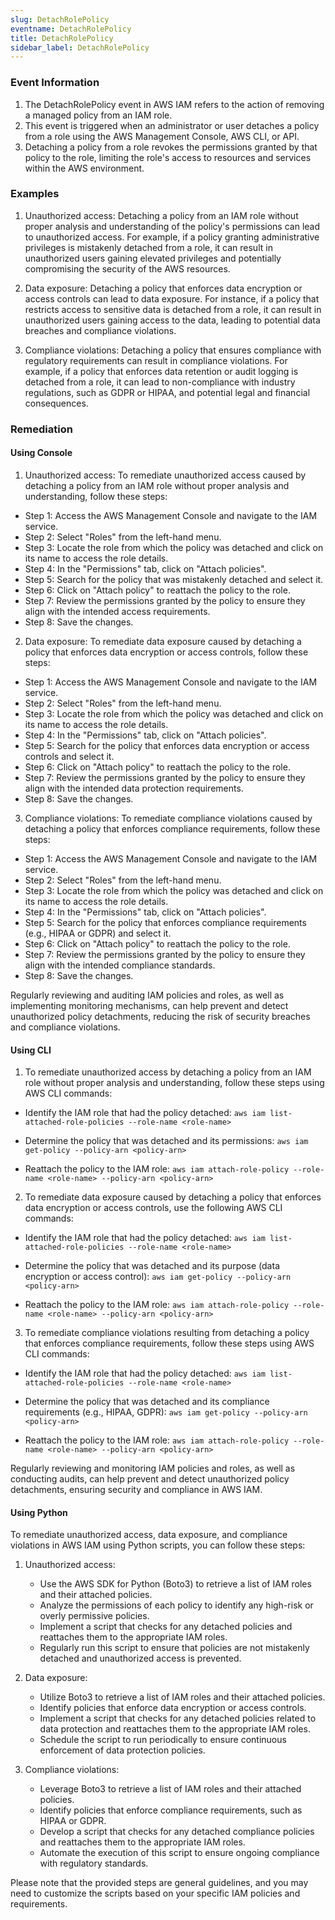 ```yaml
--- 
slug: DetachRolePolicy
eventname: DetachRolePolicy
title: DetachRolePolicy
sidebar_label: DetachRolePolicy
---
```

                       
### Event Information

1. The DetachRolePolicy event in AWS IAM refers to the action of removing a managed policy from an IAM role.
2. This event is triggered when an administrator or user detaches a policy from a role using the AWS Management Console, AWS CLI, or API.
3. Detaching a policy from a role revokes the permissions granted by that policy to the role, limiting the role's access to resources and services within the AWS environment.


### Examples

1. Unauthorized access: Detaching a policy from an IAM role without proper analysis and understanding of the policy's permissions can lead to unauthorized access. For example, if a policy granting administrative privileges is mistakenly detached from a role, it can result in unauthorized users gaining elevated privileges and potentially compromising the security of the AWS resources.

2. Data exposure: Detaching a policy that enforces data encryption or access controls can lead to data exposure. For instance, if a policy that restricts access to sensitive data is detached from a role, it can result in unauthorized users gaining access to the data, leading to potential data breaches and compliance violations.

3. Compliance violations: Detaching a policy that ensures compliance with regulatory requirements can result in compliance violations. For example, if a policy that enforces data retention or audit logging is detached from a role, it can lead to non-compliance with industry regulations, such as GDPR or HIPAA, and potential legal and financial consequences.

### Remediation

#### Using Console

1. Unauthorized access: To remediate unauthorized access caused by detaching a policy from an IAM role without proper analysis and understanding, follow these steps:

- Step 1: Access the AWS Management Console and navigate to the IAM service.
- Step 2: Select "Roles" from the left-hand menu.
- Step 3: Locate the role from which the policy was detached and click on its name to access the role details.
- Step 4: In the "Permissions" tab, click on "Attach policies".
- Step 5: Search for the policy that was mistakenly detached and select it.
- Step 6: Click on "Attach policy" to reattach the policy to the role.
- Step 7: Review the permissions granted by the policy to ensure they align with the intended access requirements.
- Step 8: Save the changes.

2. Data exposure: To remediate data exposure caused by detaching a policy that enforces data encryption or access controls, follow these steps:

- Step 1: Access the AWS Management Console and navigate to the IAM service.
- Step 2: Select "Roles" from the left-hand menu.
- Step 3: Locate the role from which the policy was detached and click on its name to access the role details.
- Step 4: In the "Permissions" tab, click on "Attach policies".
- Step 5: Search for the policy that enforces data encryption or access controls and select it.
- Step 6: Click on "Attach policy" to reattach the policy to the role.
- Step 7: Review the permissions granted by the policy to ensure they align with the intended data protection requirements.
- Step 8: Save the changes.

3. Compliance violations: To remediate compliance violations caused by detaching a policy that enforces compliance requirements, follow these steps:

- Step 1: Access the AWS Management Console and navigate to the IAM service.
- Step 2: Select "Roles" from the left-hand menu.
- Step 3: Locate the role from which the policy was detached and click on its name to access the role details.
- Step 4: In the "Permissions" tab, click on "Attach policies".
- Step 5: Search for the policy that enforces compliance requirements (e.g., HIPAA or GDPR) and select it.
- Step 6: Click on "Attach policy" to reattach the policy to the role.
- Step 7: Review the permissions granted by the policy to ensure they align with the intended compliance standards.
- Step 8: Save the changes.

Regularly reviewing and auditing IAM policies and roles, as well as implementing monitoring mechanisms, can help prevent and detect unauthorized policy detachments, reducing the risk of security breaches and compliance violations.

#### Using CLI

1. To remediate unauthorized access by detaching a policy from an IAM role without proper analysis and understanding, follow these steps using AWS CLI commands:

- Identify the IAM role that had the policy detached:
  `aws iam list-attached-role-policies --role-name <role-name>`

- Determine the policy that was detached and its permissions:
  `aws iam get-policy --policy-arn <policy-arn>`

- Reattach the policy to the IAM role:
  `aws iam attach-role-policy --role-name <role-name> --policy-arn <policy-arn>`

2. To remediate data exposure caused by detaching a policy that enforces data encryption or access controls, use the following AWS CLI commands:

- Identify the IAM role that had the policy detached:
  `aws iam list-attached-role-policies --role-name <role-name>`

- Determine the policy that was detached and its purpose (data encryption or access control):
  `aws iam get-policy --policy-arn <policy-arn>`

- Reattach the policy to the IAM role:
  `aws iam attach-role-policy --role-name <role-name> --policy-arn <policy-arn>`

3. To remediate compliance violations resulting from detaching a policy that enforces compliance requirements, follow these steps using AWS CLI commands:

- Identify the IAM role that had the policy detached:
  `aws iam list-attached-role-policies --role-name <role-name>`

- Determine the policy that was detached and its compliance requirements (e.g., HIPAA, GDPR):
  `aws iam get-policy --policy-arn <policy-arn>`

- Reattach the policy to the IAM role:
  `aws iam attach-role-policy --role-name <role-name> --policy-arn <policy-arn>`

Regularly reviewing and monitoring IAM policies and roles, as well as conducting audits, can help prevent and detect unauthorized policy detachments, ensuring security and compliance in AWS IAM.

#### Using Python

To remediate unauthorized access, data exposure, and compliance violations in AWS IAM using Python scripts, you can follow these steps:

1. Unauthorized access:
   - Use the AWS SDK for Python (Boto3) to retrieve a list of IAM roles and their attached policies.
   - Analyze the permissions of each policy to identify any high-risk or overly permissive policies.
   - Implement a script that checks for any detached policies and reattaches them to the appropriate IAM roles.
   - Regularly run this script to ensure that policies are not mistakenly detached and unauthorized access is prevented.

2. Data exposure:
   - Utilize Boto3 to retrieve a list of IAM roles and their attached policies.
   - Identify policies that enforce data encryption or access controls.
   - Implement a script that checks for any detached policies related to data protection and reattaches them to the appropriate IAM roles.
   - Schedule the script to run periodically to ensure continuous enforcement of data protection policies.

3. Compliance violations:
   - Leverage Boto3 to retrieve a list of IAM roles and their attached policies.
   - Identify policies that enforce compliance requirements, such as HIPAA or GDPR.
   - Develop a script that checks for any detached compliance policies and reattaches them to the appropriate IAM roles.
   - Automate the execution of this script to ensure ongoing compliance with regulatory standards.

Please note that the provided steps are general guidelines, and you may need to customize the scripts based on your specific IAM policies and requirements.


 